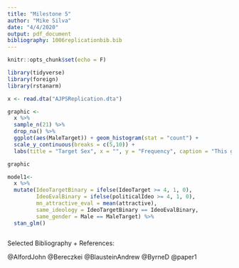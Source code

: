 ```yaml
---
title: "Milestone 5"
author: "Mike Silva"
date: "4/4/2020"
output: pdf_document
bibliography: 1006replicationbib.bib
---
```


```r
knitr::opts_chunk$set(echo = F)
```

```r
library(tidyverse)
library(foreign)
library(rstanarm)
```

```r
x <- read.dta("AJPSReplication.dta")

graphic <- 
  x %>% 
  sample_n(21) %>% 
  drop_na() %>% 
  ggplot(aes(MaleTarget)) + geom_histogram(stat = "count") + 
  scale_y_continuous(breaks = c(5,10)) +
  labs(title = "Target Sex", x = "", y = "Frequency", caption = "This graph illustrates the targeted sexes of the particpants. This is taken from a random sample of 21 participants.") 

graphic
```

```r
model1<- 
  x %>% 
  mutate(IdeoTargetBinary = ifelse(IdeoTarget >= 4, 1, 0),
         IdeoEvalBinary = ifelse(politicalIdeo >= 4, 1, 0),
         mn_attractive_eval = mean(attractive),
         same_ideology = IdeoTargetBinary == IdeoEvalBinary,
         same_gender = Male == MaleTarget) %>% 
  stan_glm()
  
```



Selected Bibliography + References: 

@AlfordJohn
@Bereczkei
@BlausteinAndrew
@ByrneD
@paper1

